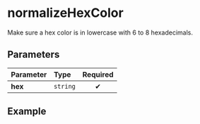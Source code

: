 
# normalizeHexColor

Make sure a hex color is in lowercase with 6 to 8 hexadecimals.

## Parameters

| Parameter | Type     | Required |
| :-------- | :------- | :------: |
| **hex**   | `string` |    ✔     |

## Example

<Example hex="#FC0" />
